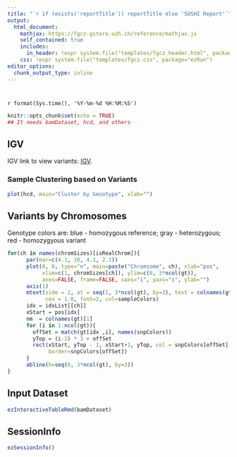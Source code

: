 ```yaml
---
title: "`r if (exists('reportTitle')) reportTitle else 'SUSHI Report'`"
output: 
  html_document:
    mathjax: https://fgcz-gstore.uzh.ch/reference/mathjax.js
    self_contained: true
    includes:
      in_header: !expr system.file("templates/fgcz_header.html", package="ezRun")
    css: !expr system.file("templates/fgcz.css", package="ezRun")
editor_options: 
  chunk_output_type: inline
---
```


# {.tabset}

`r format(Sys.time(), '%Y-%m-%d %H:%M:%S')`

```r
knitr::opts_chunk$set(echo = TRUE)
## It needs bamDataset, hcd, and others
```


## IGV
IGV link to view variants: [IGV](igv.jnlp).

### Sample Clustering based on Variants

```r
plot(hcd, main="Cluster by Genotype", xlab="")
```

## Variants by Chromosomes
Genotype colors are: blue - homozygous reference; gray - heterozygous; red - homozygyous variant

```r
for(ch in names(chromSizes)[isRealChrom]){
      par(mar=c(4.1, 10, 4.1, 2.1))
      plot(0, 0, type="n", main=paste("Chromsome", ch), xlab="pos", 
           xlim=c(1, chromSizes[ch]), ylim=c(0, 3*ncol(gt)),
           axes=FALSE, frame=FALSE, xaxs="i", yaxs="i", ylab="")
      axis(1)
      mtext(side = 2, at = seq(1, 3*ncol(gt), by=3), text = colnames(gt), las=2,
            cex = 1.0, font=2, col=sampleColors)
      idx = idxList[[ch]]
      xStart = pos[idx]
      nm  = colnames(gt)[1]
      for (i in 1:ncol(gt)){
        offSet = match(gt[idx ,i], names(snpColors))
        yTop = (i-1) * 3 + offSet
        rect(xStart, yTop - 1, xStart+1, yTop, col = snpColors[offSet],
             border=snpColors[offSet])
      }
      abline(h=seq(0, 3*ncol(gt), by=3))
}
```

## Input Dataset
```r
ezInteractiveTableRmd(bamDataset)
```

## SessionInfo
```r
ezSessionInfo()
```
